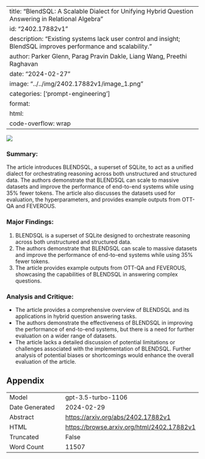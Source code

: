 
---
title: "BlendSQL: A Scalable Dialect for Unifying Hybrid Question Answering in Relational Algebra"
id: "2402.17882v1"
description: "Existing systems lack user control and insight; BlendSQL improves performance and scalability."
author: Parker Glenn, Parag Pravin Dakle, Liang Wang, Preethi Raghavan
date: "2024-02-27"
image: "../../img/2402.17882v1/image_1.png"
categories: ['prompt-engineering']
format:
  html:
    code-overflow: wrap
---

![](../../img/2402.17882v1/image_1.png)

### Summary:
The article introduces BLENDSQL, a superset of SQLite, to act as a unified dialect for orchestrating reasoning across both unstructured and structured data. The authors demonstrate that BLENDSQL can scale to massive datasets and improve the performance of end-to-end systems while using 35% fewer tokens. The article also discusses the datasets used for evaluation, the hyperparameters, and provides example outputs from OTT-QA and FEVEROUS.

### Major Findings:
1. BLENDSQL is a superset of SQLite designed to orchestrate reasoning across both unstructured and structured data.
2. The authors demonstrate that BLENDSQL can scale to massive datasets and improve the performance of end-to-end systems while using 35% fewer tokens.
3. The article provides example outputs from OTT-QA and FEVEROUS, showcasing the capabilities of BLENDSQL in answering complex questions.

### Analysis and Critique:
- The article provides a comprehensive overview of BLENDSQL and its applications in hybrid question answering tasks.
- The authors demonstrate the effectiveness of BLENDSQL in improving the performance of end-to-end systems, but there is a need for further evaluation on a wider range of datasets.
- The article lacks a detailed discussion of potential limitations or challenges associated with the implementation of BLENDSQL. Further analysis of potential biases or shortcomings would enhance the overall evaluation of the article.

## Appendix

|          |          |
|----------|----------|
| Model     | gpt-3.5-turbo-1106       |
| Date Generated     | 2024-02-29       |
| Abstract | [https://arxiv.org/abs/2402.17882v1](https://arxiv.org/abs/2402.17882v1)        |
| HTML     | [https://browse.arxiv.org/html/2402.17882v1](https://browse.arxiv.org/html/2402.17882v1)       |
| Truncated       | False       |
| Word Count       | 11507       |